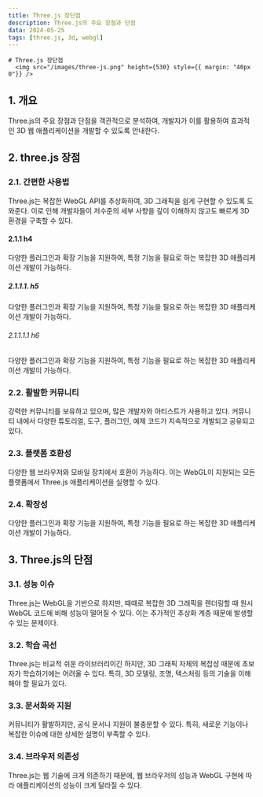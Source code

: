 ```yaml
---
title: Three.js 장단점
description: Three.js의 주요 장점과 단점
data: 2024-05-25
tags: [three.js, 3d, webgl]
---
```


    # Three.js 장단점
      <img src="/images/three-js.png" height={530} style={{ margin: "40px 0"}} />

<AccordionProvider>
  <Accordion id="1">
  <AccordionTitle>

## 1. 개요

  </AccordionTitle>
    <AccordionDescription>
      Three.js의 주요 장점과 단점을 객관적으로 분석하여, 개발자가 이를 활용하여 효과적인 3D 웹
      애플리케이션을 개발할 수 있도록 안내한다.
    </AccordionDescription>

  </Accordion>
</AccordionProvider>

<AccordionProvider>
<Accordion id="2">
  <AccordionTitle>

## 2. three.js 장점

  </AccordionTitle>
</Accordion>

<Accordion id="2.1">
  <AccordionTitle>

### 2.1. 간편한 사용법

  </AccordionTitle>
  <AccordionDescription>
    Three.js는 복잡한 WebGL API를 추상화하여, 3D 그래픽을 쉽게 구현할 수 있도록 도와준다. 이로 인해
    개발자들이 저수준의 세부 사항을 깊이 이해하지 않고도 빠르게 3D 환경을 구축할 수 있다.
  </AccordionDescription>
</Accordion>

<Accordion id="2.1.1">
  <AccordionTitle>

#### 2.1.1 h4

  </AccordionTitle>
  <AccordionDescription>
    다양한 플러그인과 확장 기능을 지원하여, 특정 기능을 필요로 하는 복잡한 3D 애플리케이션 개발이
    가능하다.
  </AccordionDescription>
</Accordion>

<Accordion id="2.1.1.1">
  <AccordionTitle>

##### 2.1.1.1. h5

  </AccordionTitle>
  <AccordionDescription>
    다양한 플러그인과 확장 기능을 지원하여, 특정 기능을 필요로 하는 복잡한 3D 애플리케이션 개발이
    가능하다.
  </AccordionDescription>
</Accordion>

<Accordion id="2.1.1.1.1">
  <AccordionTitle>

###### 2.1.1.1.1 h6

  </AccordionTitle>
  <AccordionDescription>
    다양한 플러그인과 확장 기능을 지원하여, 특정 기능을 필요로 하는 복잡한 3D 애플리케이션 개발이
    가능하다.
  </AccordionDescription>
</Accordion>

<Accordion id="2.2">
  <AccordionTitle>

### 2.2. 활발한 커뮤니티

  </AccordionTitle>
  <AccordionDescription>
    강력한 커뮤니티를 보유하고 있으며, 많은 개발자와 아티스트가 사용하고 있다. 커뮤니티 내에서
    다양한 튜토리얼, 도구, 플러그인, 예제 코드가 지속적으로 개발되고 공유되고 있다.
  </AccordionDescription>
</Accordion>

<Accordion id="2.3">
  <AccordionTitle>

### 2.3. 플랫폼 호환성

  </AccordionTitle>
  <AccordionDescription>
    다양한 웹 브라우저와 모바일 장치에서 호환이 가능하다. 이는 WebGL이 지원되는 모든 플랫폼에서
    Three.js 애플리케이션을 실행할 수 있다.
  </AccordionDescription>
</Accordion>

<Accordion id="2.4">
  <AccordionTitle>

### 2.4. 확장성

  </AccordionTitle>
  <AccordionDescription>
    다양한 플러그인과 확장 기능을 지원하여, 특정 기능을 필요로 하는 복잡한 3D 애플리케이션 개발이
    가능하다.
  </AccordionDescription>
</Accordion>

</AccordionProvider>
<AccordionProvider>
<Accordion id="3">
  <AccordionTitle>

## 3. Three.js의 단점

  </AccordionTitle>
</Accordion>

<Accordion id="3.1">
  <AccordionTitle>

### 3.1. 성능 이슈

  </AccordionTitle>
  <AccordionDescription>
    Three.js는 WebGL을 기반으로 하지만, 때때로 복잡한 3D 그래픽을 렌더링할 때 원시 WebGL 코드에 비해
    성능이 떨어질 수 있다. 이는 추가적인 추상화 계층 때문에 발생할 수 있는 문제이다.
  </AccordionDescription>
</Accordion>

<Accordion id="3.2">
  <AccordionTitle>

### 3.2. 학습 곡선

  </AccordionTitle>
  <AccordionDescription>
    Three.js는 비교적 쉬운 라이브러리이긴 하지만, 3D 그래픽 자체의 복잡성 때문에 초보자가
    학습하기에는 어려울 수 있다. 특히, 3D 모델링, 조명, 텍스처링 등의 기술을 이해해야 할 필요가
    있다.
  </AccordionDescription>
</Accordion>

<Accordion id="3.3">
  <AccordionTitle>

### 3.3. 문서화와 지원

  </AccordionTitle>
  <AccordionDescription>
    커뮤니티가 활발하지만, 공식 문서나 지원이 불충분할 수 있다. 특히, 새로운 기능이나 복잡한 이슈에
    대한 상세한 설명이 부족할 수 있다.
  </AccordionDescription>
</Accordion>

<Accordion id="3.4">
  <AccordionTitle>

### 3.4. 브라우저 의존성

  </AccordionTitle>
  <AccordionDescription>
    Three.js는 웹 기술에 크게 의존하기 때문에, 웹 브라우저의 성능과 WebGL 구현에 따라 애플리케이션의
    성능이 크게 달라질 수 있다.
  </AccordionDescription>
</Accordion>
</AccordionProvider>
